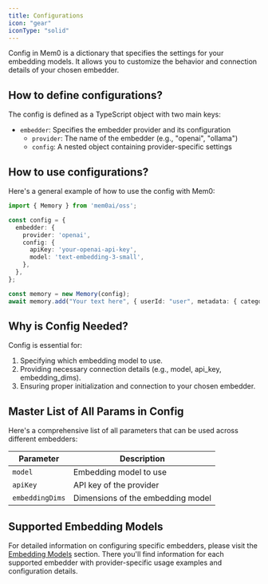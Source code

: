 ```yaml
---
title: Configurations
icon: "gear"
iconType: "solid"
---
```


Config in Mem0 is a dictionary that specifies the settings for your embedding models. It allows you to customize the behavior and connection details of your chosen embedder.

## How to define configurations?

The config is defined as a TypeScript object with two main keys:
- `embedder`: Specifies the embedder provider and its configuration
  - `provider`: The name of the embedder (e.g., "openai", "ollama")
  - `config`: A nested object containing provider-specific settings

## How to use configurations?

Here's a general example of how to use the config with Mem0:

```typescript
import { Memory } from 'mem0ai/oss';

const config = {
  embedder: {
    provider: 'openai',
    config: {
      apiKey: 'your-openai-api-key',
      model: 'text-embedding-3-small',
    },
  },
};

const memory = new Memory(config);
await memory.add("Your text here", { userId: "user", metadata: { category: "example" } });
```

## Why is Config Needed?

Config is essential for:
1. Specifying which embedding model to use.
2. Providing necessary connection details (e.g., model, api_key, embedding_dims).
3. Ensuring proper initialization and connection to your chosen embedder.

## Master List of All Params in Config

Here's a comprehensive list of all parameters that can be used across different embedders:

| Parameter              | Description                                      |
|------------------------|--------------------------------------------------|
| `model`                | Embedding model to use                           |
| `apiKey`              | API key of the provider                          |
| `embeddingDims`       | Dimensions of the embedding model                 |

## Supported Embedding Models

For detailed information on configuring specific embedders, please visit the [Embedding Models](./models) section. There you'll find information for each supported embedder with provider-specific usage examples and configuration details.
